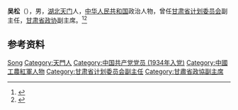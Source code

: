 {{Otheruses|other=名为吴松的其他人物|吴松}}

'''吴松'''（{{bd|1911年||1987年|}}），男，[[湖北|湖北]][[天门市|天门]]人，[[中华人民共和国|中华人民共和国]]政治人物，曾任[[甘肃省计划委员会|甘肃省计划委员会]]副主任，[[甘肃省政协|甘肃省政协]]副主席。<ref>{{Cite book|title=甘肃大辞典|author=郭方忠, 张克复, 吕靖华主编|publisher=甘肃文化出版社|year=2000|isbn=|location=兰州|pages=}}</ref><ref>{{Cite book|title=中华人民共和国职官志|author=何虎生, 李耀东, 向常福主编|publisher=中国社会出版社|year=2003|isbn=9787800883934|location=北京|pages=}}</ref>

== 参考资料 ==
{{reflist}}

{{中国政治人物小作品}}

{{Authority control}}
{{DEFAULTSORT:Wu song}}
[[Category:吴姓|Song]]
[[Category:天門人|Category:天門人]]
[[Category:中国共产党党员_(1934年入党)|Category:中国共产党党员 (1934年入党)]]
[[Category:中國工農紅軍人物|Category:中國工農紅軍人物]]
[[Category:甘肃省计划委员会副主任|Category:甘肃省计划委员会副主任]]
[[Category:甘肅省政協副主席|Category:甘肅省政協副主席]]
